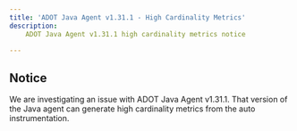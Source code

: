 ```yaml
---
title: 'ADOT Java Agent v1.31.1 - High Cardinality Metrics'
description:
    ADOT Java Agent v1.31.1 high cardinality metrics notice

---
```


<SectionSeparator />

## Notice

We are investigating an issue with ADOT Java Agent v1.31.1. That version of the Java agent can generate high cardinality metrics from the auto instrumentation.